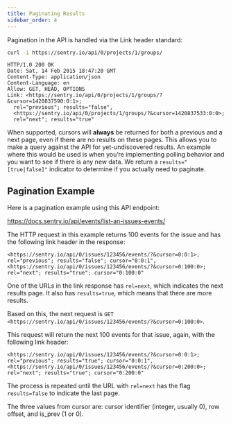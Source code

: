 ```yaml
---
title: Paginating Results
sidebar_order: 4
---
```


Pagination in the API is handled via the Link header standard:

```bash
curl -i https://sentry.io/api/0/projects/1/groups/
```

```http
HTTP/1.0 200 OK
Date: Sat, 14 Feb 2015 18:47:20 GMT
Content-Type: application/json
Content-Language: en
Allow: GET, HEAD, OPTIONS
Link: <https://sentry.io/api/0/projects/1/groups/?&cursor=1420837590:0:1>;
  rel="previous"; results="false",
  <https://sentry.io/api/0/projects/1/groups/?&cursor=1420837533:0:0>;
  rel="next"; results="true"
```

When supported, cursors will **always** be returned for both a previous and a next page, even if there are no results on these pages. This allows you to make a query against the API for yet-undiscovered results. An example where this would be used is when you’re implementing polling behavior and you want to see if there is any new data. We return a `results="[true|false]"` indicator to determine if you actually need to paginate.

## Pagination Example

Here is a pagination example using this API endpoint:

https://docs.sentry.io/api/events/list-an-issues-events/

The HTTP request in this example returns 100 events for the issue and has the following link header in the response:
```discover {tabTitle:Http}
<https://sentry.io/api/0/issues/123456/events/?&cursor=0:0:1>; rel="previous"; results="false"; cursor="0:0:1", <https://sentry.io/api/0/issues/123456/events/?&cursor=0:100:0>; rel="next"; results="true"; cursor="0:100:0"
```

One of the URLs in the link response has `rel=next`, which indicates the next results page. It also has `results=true`, which means that there are more results.

Based on this, the next request is `GET <https://sentry.io/api/0/issues/123456/events/?&cursor=0:100:0>`.

This request will return the next 100 events for that issue, again, with the following link header:
```discover {tabTitle:Http}
<https://sentry.io/api/0/issues/123456/events/?&cursor=0:0:1>; rel="previous"; results="true"; cursor="0:0:1", <https://sentry.io/api/0/issues/123456/events/?&cursor=0:200:0>; rel="next"; results="true"; cursor="0:200:0"
```

The process is repeated until the URL with `rel=next` has the flag `results=false` to indicate the last page.

The three values from cursor are: cursor identifier (integer, usually 0), row offset, and is_prev (1 or 0).
